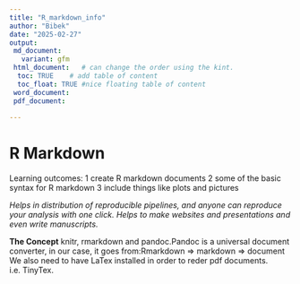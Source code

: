 ```yaml
---
title: "R_markdown_info"
author: "Bibek"
date: "2025-02-27"
output:
 md_document:
   variant: gfm  
 html_document:   # can change the order using the kint.
  toc: TRUE    # add table of content
  toc_float: TRUE #nice floating table of content 
 word_document:
 pdf_document:
   
---
```


# R Markdown #
Learning outcomes:
1 create R markdown documents
2 some of the basic syntax for R markdown
3 include things like plots and pictures


*Helps in distribution of reproducible pipelines, and anyone can reproduce your analysis with one click.* 
*Helps to make websites and presentations and even write manuscripts.*

**The Concept**
knitr, rmarkdown and pandoc.Pandoc is a universal document converter, in our case, it goes from:Rmarkdown => markdown => document
We also need to have LaTex installed in order to reder pdf documents. i.e. TinyTex.